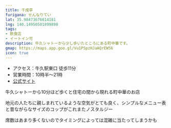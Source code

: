 ```yaml
---
title: 千成亭
furigana: せんなりてい
lat: 35.98473676014181
lng: 140.14950501899898
tags:
- 飲食店
- イートイン可
description: 牛久シャトーから少し歩いたところにある町中華です。
gmap: https://maps.app.goo.gl/Vu1PSpzHJaAQrEW56
icon: true
---
```


<LinkedImage
  basename="hamyu044/sennaritei_sign"
/>

- アクセス：牛久駅東口 徒歩11分
- 営業時間：10時半～21時
- [公式サイト](https://www.karaage-inoichi.com/)

牛久シャトーから10分ほど歩くと住宅の間から現れる町中華のお店

地元の人たちに親しまれているような空気がとても良く、シンプルなメニュー表と昔ながらなサイズのコップがこれまたノスタルジー

席数はあまり多くないのでタイミングによっては混雑に当たってしまうかも


<LinkedImage
  basename="hamyu044/sennaritei_menu"
/>

